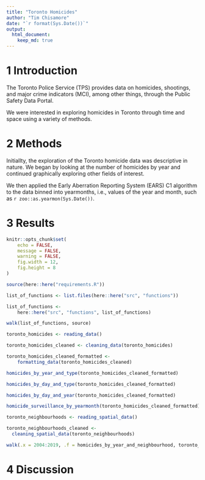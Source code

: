 ```yaml
---
title: "Toronto Homicides"
author: "Tim Chisamore"
date: "`r format(Sys.Date())`"
output:
  html_document:
    keep_md: true
---
```


# 1 Introduction

The Toronto Police Service (TPS) provides data on homicides, shootings, and major crime indicators (MCI), among other things, through the Public Safety Data Portal.

We were interested in exploring homicides in Toronto through time and space using a variety of methods. 

# 2 Methods

Initiallty, the exploration of the Toronto homicide data was descriptive in nature. We began by looking at the number of homicides by year and continued graphically exploring other fields of interest.

We then applied the Early Aberration Reporting System (EARS) C1 algorithm to the data binned into yearmonths, i.e., values of the year and month, such as `r zoo::as.yearmon(Sys.Date())`.

# 3 Results

```r

knitr::opts_chunk$set(
	echo = FALSE,
	message = FALSE,
	warning = FALSE,
	fig.width = 12,
	fig.height = 8
)

source(here::here("requirements.R"))

list_of_functions <- list.files(here::here("src", "functions"))

list_of_functions <-
	here::here("src", "functions", list_of_functions)

walk(list_of_functions, source)

```

```r

toronto_homicides <- reading_data()

```


```r

toronto_homicides_cleaned <- cleaning_data(toronto_homicides)

```

```r

toronto_homicides_cleaned_formatted <-
	formatting_data(toronto_homicides_cleaned)

```

```r

homicides_by_year_and_type(toronto_homicides_cleaned_formatted)

```

```r

homicides_by_day_and_type(toronto_homicides_cleaned_formatted)

```

```r

homicides_by_day_and_year(toronto_homicides_cleaned_formatted)

```

```r

homicide_surveillance_by_yearmonth(toronto_homicides_cleaned_formatted)

```

```r

toronto_neighbourhoods <- reading_spatial_data()

```

```r

toronto_neighbourhoods_cleaned <-
  cleaning_spatial_data(toronto_neighbourhoods)

```

```r

walk(.x = 2004:2019, .f = homicides_by_year_and_neighbourhood, toronto_homicides_cleaned_formatted, toronto_neighbourhoods_cleaned)

```


# 4 Discussion